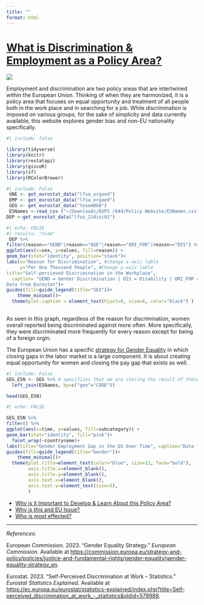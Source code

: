```yaml
---
title: ""
format: html
---
```


# [What is Discrimination & Employment as a Policy Area?]{.underline}

[![](images/European_Union_Flags_2a.jpg)](https://www.eumetsat.int/european-unioneuropean-commission)

Employment and discrimination are two policy areas that are intertwined within the European Union. Thinking of when they are harmonized, it is a policy area that focuses on equal opportunity and treatment of all people both in the work place and in searching for a job. While discrimination is imposed on various groups, for the sake of simplicity and data currently available, this website explores gender bias and non-EU nationality specifically.

```r
#| include: false

library(tidyverse)
library(knitr)
library(restatapi)
library(giscoR)
library(sf)
library(RColorBrewer)
```

```r
#| include: False 
 UNE <- get_eurostat_data("lfsa_urgaed")
 EMP <- get_eurostat_data("lfsa_ergaed")
 GEG <- get_eurostat_data("tesem060")
 ESNames <-read_csv ("~/Downloads/EUPS /644/Policy Website/ESNames.csv")
DEP <-get_eurostat_data("lfso_21disc01")

```


```r
#| echo: FALSE 
#| results: "hide"
 DEP %>%
filter(reason=="GEND"|reason=="AGE"|reason=="ORI_FOR"|reason=="DIS") %>%
ggplot(aes(x=sex, y=values, fill=reason)) +
geom_bar(stat="identity", position="stack")+
labs(x="Reason for Discrimination", #change x-axis lable
     y="Per One Thousand People", #Change y-axis lable
title="Self-percieved Discrimination in the Workplace",
  caption= "GEND = Gender Discrimination | DIS = Disability | ORI_FOR = Foreign Orgin
Data from Eurostat")+
guides(fill=guide_legend(title="SEX"))+
    theme_minimal()+
  theme(plot.caption = element_text(hjust=0, size=6, color="black") )
      
```

As seen in this graph, regardless of the reason for discrimination, women overall reported being discriminated against more often. More specifically, they were discriminated more frequently for every reason except for being of a foreign orgin.

The European Union has a specific [strategy for Gender Equality](https://commission.europa.eu/strategy-and-policy/policies/justice-and-fundamental-rights/gender-equality/gender-equality-strategy_en) in which closing gaps in the labor market is a large component. It is about creating equal opportunity for women and closing the pay gap that exists as well.

```r
#| include: False 
GEG_ESN <- GEG %>% # specifiies that we are storing the result of these steps back in EUEduc, which is a little dangerous
  left_join(ESNames, by=c("geo"="CODE"))

head(GEG_ESN)

```

```r
#| echo: FALSE

GEG_ESN %>%
filter() %>%
ggplot(aes(x=time, y=values, fill=subcategory)) +
geom_bar(stat="identity", fill="pink")+
  facet_wrap(~countryname)+
labs(title="Gender Employment Gap in the EU Over Time", caption="Data from Eurostat")+
guides(fill=guide_legend(title="Gender"))+
    theme_minimal()+
  theme(plot.title=element_text(color="blue", size=12, face="bold"),
        axis.title.x=element_blank(),
        axis.title.y=element_blank(),
        axis.text.x=element_blank(),
        axis.text.y=element_text(size=5),
        )

```

-   [Why is it Important to Develop & Learn About this Policy Area?](pagenumbertwo.html)
-   [Why is this and EU Issue?](pagenumberthree.html)
-   [Who is most effected?](pagenumberfour.html)

------------------------------------------------------------------------

*References*:

European Commission. 2023. "Gender Equality Strategy." *European Commission*. Available at <https://commission.europa.eu/strategy-and-policy/policies/justice-and-fundamental-rights/gender-equality/gender-equality-strategy_en>.

Eurostat. 2023. "Self-Perceived Discrimination at Work – Statistics." *Eurostat Statistics Explained*. Available at <https://ec.europa.eu/eurostat/statistics-explained/index.php?title=Self-perceived_discrimination_at_work_-_statistics&oldid=579988>.
